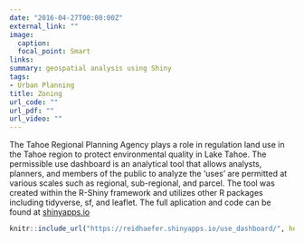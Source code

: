 ```yaml
---
date: "2016-04-27T00:00:00Z"
external_link: ""
image:
  caption: 
  focal_point: Smart
links:
summary: geospatial analysis using Shiny
tags:
- Urban Planning
title: Zoning
url_code: ""
url_pdf: ""
url_video: ""
---
```


The Tahoe Regional Planning Agency plays a role in regulation land use in the Tahoe region to protect environmental quality in Lake Tahoe. The permissible use dashboard is an analytical tool that allows analysts, planners, and members of the public to analyze the 'uses' are permitted at various scales such as regional, sub-regional, and parcel. The tool was created within the R-Shiny framework and utilizes other R packages including tidyverse, sf, and leaflet. The full aplication and code can be found at [shinyapps.io](https://reidhaefer.shinyapps.io/use_dashboard/)

```r
knitr::include_url("https://reidhaefer.shinyapps.io/use_dashboard/", height="800px")
```